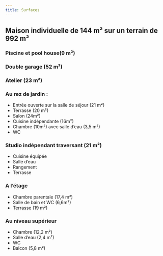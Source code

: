---
title: Surfaces
---

## Maison individuelle de 144 m² sur un terrain de 992 m²

### Piscine et pool house(9 m²)

### Double garage (52 m²)

### Atelier (23 m²)

### Au rez de jardin :

- Entrée ouverte sur la salle de séjour (21 m²)
- Terrasse (20 m²)
- Salon (24m²)
- Cuisine indépendante (16m²)
- Chambre (10m²) avec salle d’eau (3,5 m²)
- WC

### Studio indépendant traversant (21 m²)

- Cuisine équipée
- Salle d’eau
- Rangement
- Terrasse

### A l’étage

- Chambre parentale (17,4 m²)
- Salle de bain et WC (6,6m²)
- Terrasse (19 m²)

### Au niveau supérieur

- Chambre (12,2 m²)
- Salle d’eau (2,4 m²)
- WC
- Balcon (5,8 m²)
